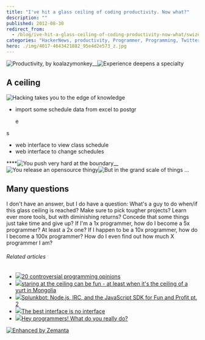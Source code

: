 ```yaml
---
title: "I've hit a glass ceiling of coding productivity. Now what?"
description: ""
published: 2012-08-30
redirect_from:
  - /blog/ive-hit-a-glass-ceiling-of-coding-productivity-now-what/swizec/5191
categories: "HackerNews, productivity, Programmer, Programming, Twitter, Uncategorized, User interface, yak shaving"
hero: ./img/4017-4643421882_95e4d2e573_z.jpg
---
```


![Productivity, by koalazymonkey](./img/4017-4643421882_95e4d2e573_z.jpg "Productivity, by koalazymonkey")![]()![]()\_\_![Experience deepens a specialty](./img/articles-phd-school-in-pictures-images-PhDKnowledge.005.jpg "Experience deepens a specialty")

## A ceiling

![Hacking takes you to the edge of knowledge](./img/articles-phd-school-in-pictures-images-PhDKnowledge.006.jpg "Hacking takes you to the edge of knowledge")

- import some schedule data from excel to postgr

  e

s

- web interface to view class schedule
- web interface to change schedules

\*\*\*\*![You push very hard at the boundary](./img/articles-phd-school-in-pictures-images-PhDKnowledge.008.jpg "You push very hard at the boundary")![]()![]()![]()![]()![]()\_\_![You release an opensource thingy](./img/articles-phd-school-in-pictures-images-PhDKnowledge.009.jpg "You release an opensource thingy")![]()![]()![But in the grand scale of things ...](./img/articles-phd-school-in-pictures-images-PhDKnowledge.012.jpg "But in the grand scale of things ...")

## Many questions

I don't have an answer, but I do have a question: What's a guy to do when/if this glass ceiling is reached? Make sure to pick tougher projects? Learn ever more tools, but with diminishing returns? Concede that some things just take time and give up? If I'm a 1x programmer, how do I become a 5x programmer? At least a 2x one? If I happen to be a 10x programmer, how do I become a 100x programmer? How do I even find out how much X programmer I am?

###### Related articles

- [![](http://i.zemanta.com/noimg_25_80_80.jpg)](http://programmers.blogoverflow.com/2012/08/20-controversial-programming-opinions/)[20 controversial programming opinions](http://programmers.blogoverflow.com/2012/08/20-controversial-programming-opinions/)
- [![](http://i.zemanta.com/109435301_80_80.jpg)](http://vivianesview.wordpress.com/2012/08/30/staring-at-the-ceiling-can-be-fun-at-lest-when-its-the-ceiling-of-a-yurt-in-mongolia/)[staring at the ceiling can be fun - at least when it's the ceiling of a yurt in Mongolia](http://vivianesview.wordpress.com/2012/08/30/staring-at-the-ceiling-can-be-fun-at-lest-when-its-the-ceiling-of-a-yurt-in-mongolia/)
- [![](http://i.zemanta.com/98588264_80_80.jpg)](http://blogs.splunk.com/2012/07/05/splunkbot-node-js-irc-and-the-javascript-sdk-for-fun-and-profit-pt-2/)[Splunkbot: Node.js, IRC, and the JavaScript SDK for Fun and Profit pt. 2](http://blogs.splunk.com/2012/07/05/splunkbot-node-js-irc-and-the-javascript-sdk-for-fun-and-profit-pt-2/)
- [![](http://i.zemanta.com/noimg_29_80_80.jpg)](http://www.cooper.com/journal/2012/08/the-best-interface-is-no-interface.html/)[The best interface is no interface](http://www.cooper.com/journal/2012/08/the-best-interface-is-no-interface.html/)
- [![](http://i.zemanta.com/109032168_80_80.jpg)](http://eskills4future.wordpress.com/2012/08/27/programmers-what-do-you-really-do/)[Hey programmers! What do you really do?](http://eskills4future.wordpress.com/2012/08/27/programmers-what-do-you-really-do/)

[![Enhanced by Zemanta](http://img.zemanta.com/zemified_e.png?x-id=08bc5ae9-5767-4b42-b3d8-fd8564f68900)](http://www.zemanta.com/?px "Enhanced by Zemanta")
